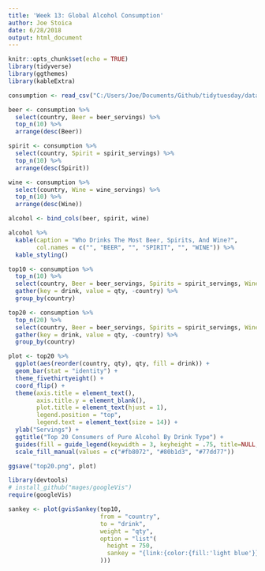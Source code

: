 ```yaml
---
title: 'Week 13: Global Alcohol Consumption'
author: Joe Stoica
date: 6/28/2018
output: html_document
---
```


```r
knitr::opts_chunk$set(echo = TRUE)
library(tidyverse)
library(ggthemes)
library(kableExtra)
```

```r
consumption <- read_csv("C:/Users/Joe/Documents/Github/tidytuesday/data/week13_alcohol_global.csv")
```

```r
beer <- consumption %>% 
  select(country, Beer = beer_servings) %>% 
  top_n(10) %>% 
  arrange(desc(Beer))

spirit <- consumption %>% 
  select(country, Spirit = spirit_servings) %>% 
  top_n(10) %>% 
  arrange(desc(Spirit))

wine <- consumption %>% 
  select(country, Wine = wine_servings) %>% 
  top_n(10) %>% 
  arrange(desc(Wine))

alcohol <- bind_cols(beer, spirit, wine)

alcohol %>% 
  kable(caption = "Who Drinks The Most Beer, Spirits, And Wine?",
        col.names = c("", "BEER", "", "SPIRIT", "", "WINE")) %>% 
  kable_styling() 
```

```r
top10 <- consumption %>% 
  top_n(10) %>% 
  select(country, Beer = beer_servings, Spirits = spirit_servings, Wine =  wine_servings) %>% 
  gather(key = drink, value = qty, -country) %>% 
  group_by(country)

top20 <- consumption %>% 
  top_n(20) %>% 
  select(country, Beer = beer_servings, Spirits = spirit_servings, Wine =  wine_servings) %>% 
  gather(key = drink, value = qty, -country) %>% 
  group_by(country)

plot <- top20 %>% 
  ggplot(aes(reorder(country, qty), qty, fill = drink)) +
  geom_bar(stat = "identity") +
  theme_fivethirtyeight() +
  coord_flip() +
  theme(axis.title = element_text(),
        axis.title.y = element_blank(),
        plot.title = element_text(hjust = 1),
        legend.position = "top",
        legend.text = element_text(size = 14)) +
  ylab("Servings") +
  ggtitle("Top 20 Consumers of Pure Alcohol By Drink Type") +
  guides(fill = guide_legend(keywidth = 3, keyheight = .75, title=NULL, label.position = "top", label.hjust = 0.5)) +
  scale_fill_manual(values = c("#fb8072", "#80b1d3", "#77dd77"))

ggsave("top20.png", plot)
```

```r
library(devtools)
# install_github("mages/googleVis")
require(googleVis)

sankey <- plot(gvisSankey(top10,
                          from = "country",
                          to = "drink",
                          weight = "qty",
                          option = "list"(
                            height = 750,
                            sankey = "{link:{color:{fill:'light blue'}}}"
                          )))
```

